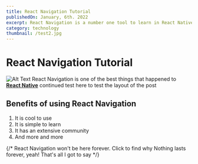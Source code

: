 ```yaml
---
title: React Navigation Tutorial
publishedOn: January, 6th. 2022
excerpt: React Navigation is a number one tool to learn in React Native. You would always use them; these are some of the best practices in using React Navigation
category: technology
thumbnail: /test2.jpg
---
```




<Meta title='React Navigation Tutorial - PressBlog' />


# React Navigation Tutorial
![Alt Text](/test.jpg)
React Navigation is one of the best things that happened to [**React Native**](https://reactnative.org) 
continued test here to test the layout of the post

## Benefits of using React Navigation

1. It is cool to use
2. It is simple to learn
3. It has an extensive community
4. And more and more


{/* <Disclosure>
  <DisclosureButton as='div'>
    React Navigation won't be here forever. Click to find why
  </DisclosureButton>
  <DisclosurePanel>
    Nothing lasts forever, yeah! That's all I got to say
  </DisclosurePanel>
</Disclosure> */}
